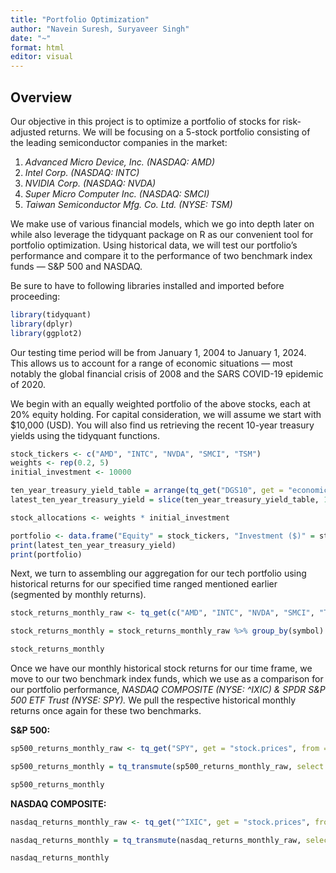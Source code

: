 ```yaml
---
title: "Portfolio Optimization"
author: "Navein Suresh, Suryaveer Singh"
date: "~"
format: html
editor: visual
---
```


## Overview

Our objective in this project is to optimize a portfolio of stocks for risk-adjusted returns. We will be focusing on a 5-stock portfolio consisting of the leading semiconductor companies in the market:

1.  *Advanced Micro Device, Inc. (NASDAQ: AMD)*
2.  *Intel Corp. (NASDAQ: INTC)*
3.  *NVIDIA Corp. (NASDAQ: NVDA)*
4.  *Super Micro Computer Inc. (NASDAQ: SMCI)*
5.  *Taiwan Semiconductor Mfg. Co. Ltd. (NYSE: TSM)*

We make use of various financial models, which we go into depth later on while also leverage the tidyquant package on R as our convenient tool for portfolio optimization. Using historical data, we will test our portfolio’s performance and compare it to the performance of two benchmark index funds — S&P 500 and NASDAQ.

Be sure to have to following libraries installed and imported before proceeding:

```r
library(tidyquant)
library(dplyr)
library(ggplot2)

```

Our testing time period will be from January 1, 2004 to January 1, 2024. This allows us to account for a range of economic situations — most notably the global financial crisis of 2008 and the SARS COVID-19 epidemic of 2020.

We begin with an equally weighted portfolio of the above stocks, each at 20% equity holding. For capital consideration, we will assume we start with \$10,000 (USD). You will also find us retrieving the recent 10-year treasury yields using the tidyquant functions.

```r
stock_tickers <- c("AMD", "INTC", "NVDA", "SMCI", "TSM")
weights <- rep(0.2, 5)
initial_investment <- 10000

ten_year_treasury_yield_table = arrange(tq_get("DGS10", get = "economic.data"), desc(date))
latest_ten_year_treasury_yield = slice(ten_year_treasury_yield_table, 1)$price

stock_allocations <- weights * initial_investment

portfolio <- data.frame("Equity" = stock_tickers, "Investment ($)" = stock_allocations)
print(latest_ten_year_treasury_yield)
print(portfolio)

```

Next, we turn to assembling our aggregation for our tech portfolio using historical returns for our specified time ranged mentioned earlier (segmented by monthly returns).

```r

stock_returns_monthly_raw <- tq_get(c("AMD", "INTC", "NVDA", "SMCI", "TSM"), get  = "stock.prices", from = "2004-01-01", to   = "2024-01-01")

stock_returns_monthly = stock_returns_monthly_raw %>% group_by(symbol) %>% tq_transmute(select = adjusted, mutate_fun = periodReturn, period = "monthly", col_rename = "Monthly Returns")

stock_returns_monthly
```

Once we have our monthly historical stock returns for our time frame, we move to our two benchmark index funds, which we use as a comparison for our portfolio performance, *NASDAQ COMPOSITE (NYSE: \^IXIC)* *& SPDR S&P 500 ETF Trust (NYSE: SPY).* We pull the respective historical monthly returns once again for these two benchmarks.

**S&P 500:**

```r

sp500_returns_monthly_raw <- tq_get("SPY", get = "stock.prices", from = "2004-01-01", to = "2024-01-01")

sp500_returns_monthly = tq_transmute(sp500_returns_monthly_raw, select = adjusted, mutate_fun = periodReturn, period = "monthly", col_rename = "Monthly Returns")

sp500_returns_monthly
```

**NASDAQ COMPOSITE:**

```r

nasdaq_returns_monthly_raw <- tq_get("^IXIC", get = "stock.prices", from = "2004-01-01", to = "2024-01-01")

nasdaq_returns_monthly = tq_transmute(nasdaq_returns_monthly_raw, select = adjusted, mutate_fun = periodReturn, period = "monthly", col_rename = "Monthly Returns")

nasdaq_returns_monthly
```
